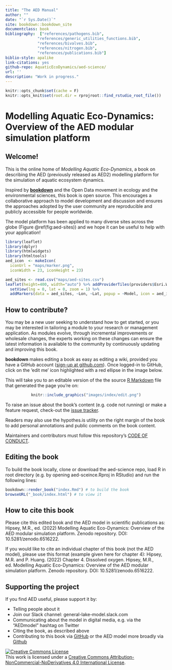 ```yaml
---
title: "The AED Manual"
author: ""
date: "`r Sys.Date()`"
site: bookdown::bookdown_site
documentclass: book
bibliography:  ["references/pathogens.bib",
              "references/generic_utilities_functions.bib",
              "references/bivalves.bib",
              "references/nitrogen.bib",
              "references/publications.bib"]
biblio-style: apalike
link-citations: yes
github-repo: AquaticEcoDynamics/aed-science/
url: ''
description: "Work in progress."
---
```


```r
knitr::opts_chunk$set(cache = F)
knitr::opts_knit$set(root.dir = rprojroot::find_rstudio_root_file())
```


# Modelling Aquatic Eco-Dynamics: Overview of the AED modular simulation platform {-}

## Welcome! {-}

This is the online home of *Modelling Aquatic Eco-Dynamics*, a book on describing the AED (previously released as AED2) modelling platform for the simulation of aquatic ecosystem dynamics.

Inspired by [**bookdown**](https://github.com/rstudio/bookdown) and the Open Data movement in ecology and the environmental sciences, this book is open source. This encourages a collaborative approach to model development and discussion and ensures the approaches adopted by the user community are reproducible and publicly accessible for people worldwide.

The model platform has been applied to many diverse sites across the globe (Figure \@ref(fig:aed-sites)) and we hope it can be useful to help with your application!

```r
library(leaflet)
library(dplyr)
library(htmlwidgets)
library(htmltools)
aed_icon  <- makeIcon(
  iconUrl = "maps/marker.png",
  iconWidth = 23, iconHeight = 23)

aed_sites <- read.csv("maps/aed-sites.csv")
leaflet(height=400, width="auto") %>% addProviderTiles(providers$Esri.WorldGrayCanvas) %>%
  setView(lng = 0, lat = 0, zoom = 1) %>%
  addMarkers(data = aed_sites, ~Lon, ~Lat, popup = ~Model, icon = aed_icon)

```

## How to contribute?{-}

You may be a new user seeking to understand how to get started, or you may be interested in tailoring a module to your research or management application. As modules evolve, through incremental improvements or wholesale changes, the experts working on these changes can ensure the latest information is available to the community by continuously updating and improving this book.

**bookdown** makes editing a book as easy as editing a wiki, provided you have a GitHub account ([sign-up at github.com](https://github.com/)).
Once logged-in to GitHub, click on the 'edit me' icon highlighted with a red ellipse in the image below.

This will take you to an editable version of the the source [R Markdown](http://rmarkdown.rstudio.com/) file that generated the page you're on:

<center>
```r
knitr::include_graphics("images/index/edit.png")
```
</center>

To raise an issue about the book's content (e.g. code not running) or make a feature request, check-out the [issue tracker](https://github.com/Robinlovelace/geocompr/issues).

Readers may also use the hypothes.is utility on the right margin of the book to add personal annotations and public comments on the book content.

Maintainers and contributors must follow this repository’s [CODE OF CONDUCT](https://github.com/Robinlovelace/geocompr/blob/master/CODE_OF_CONDUCT.md).

## Editing the book{-}

To build the book locally, clone or download the aed-science repo, load R in root directory (e.g. by opening aed-sceince.Rproj in RStudio) and run the following lines:

```r

bookdown::render_book("index.Rmd") # to build the book
browseURL("_book/index.html") # to view it

```
## How to cite this book{-}

Please cite this edited book and the AED model in scientific publications as: Hipsey, M.R., ed. (2022) 
Modelling Aquatic Eco-Dynamics: Overview of the AED modular simulation platform.
Zenodo repository. DOI: 10.5281/zenodo.6516222. 

If you would like to cite an individual chapter of this book (not the AED model), please
use this format (example given here for chapter 4): Hipsey, M.R. and P. Huang. (2022) Chapter 4. Dissolved 
oxygen. Hipsey, M.R., ed. Modelling Aquatic Eco-Dynamics: Overview of the AED modular simulation platform.
Zenodo repository. DOI: 10.5281/zenodo.6516222.

## Supporting the project{-}

If you find AED useful, please support it by:

- Telling people about it
- Join our Slack channel: general-lake-model.slack.com
- Communicating about the model in digital media, e.g. via the "AEDmodel" hashtag on Twitter 
- Citing the book, as described above
- Contributing to this book via [GitHub](https://github.com/AquaticEcoDynamics/aed-science) or the
AED model more broadly via [Github](https://github.com/AquaticEcoDynamics)

<a rel="license" href="http://creativecommons.org/licenses/by-nc-nd/4.0/"><img alt="Creative Commons License" style="border-width:0" src="https://i.creativecommons.org/l/by-nc-nd/4.0/88x31.png" /></a><br />This work is licensed under a <a rel="license" href="http://creativecommons.org/licenses/by-nc-nd/4.0/">Creative Commons Attribution-NonCommercial-NoDerivatives 4.0 International License</a>.
